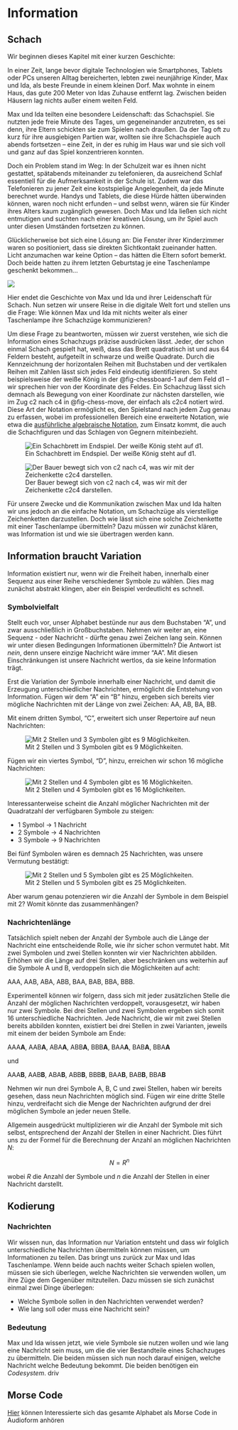 # Information

## Schach

Wir beginnen dieses Kapitel mit einer kurzen Geschichte:

In einer Zeit, lange bevor digitale Technologien wie Smartphones, Tablets oder PCs unseren Alltag bereicherten, lebten zwei neunjährige Kinder, Max und Ida, als beste Freunde in einem kleinen Dorf. Max wohnte in einem Haus, das gute 200 Meter von Idas Zuhause entfernt lag. Zwischen beiden Häusern lag nichts außer einem weiten Feld.

Max und Ida teilten eine besondere Leidenschaft: das Schachspiel. Sie nutzten jede freie Minute des Tages, um gegeneinander anzutreten, es sei denn, ihre Eltern schickten sie zum Spielen nach draußen. Da der Tag oft zu kurz für ihre ausgiebigen Partien war, wollten sie ihre Schachspiele auch abends fortsetzen – eine Zeit, in der es ruhig im Haus war und sie sich voll und ganz auf das Spiel konzentrieren konnten.

Doch ein Problem stand im Weg: In der Schulzeit war es ihnen nicht gestattet, spätabends miteinander zu telefonieren, da ausreichend Schlaf essentiell für die Aufmerksamkeit in der Schule ist. Zudem war das Telefonieren zu jener Zeit eine kostspielige Angelegenheit, da jede Minute berechnet wurde. Handys und Tablets, die diese Hürde hätten überwinden können, waren noch nicht erfunden – und selbst wenn, wären sie für Kinder ihres Alters kaum zugänglich gewesen. Doch Max und Ida ließen sich nicht entmutigen und suchten nach einer kreativen Lösung, um ihr Spiel auch unter diesen Umständen fortsetzen zu können.

Glücklicherweise bot sich eine Lösung an: Die Fenster ihrer Kinderzimmer waren so positioniert, dass sie direkten Sichtkontakt zueinander hatten. Licht anzumachen war keine Option – das hätten die Eltern sofort bemerkt. Doch beide hatten zu ihrem letzten Geburtstag je eine Taschenlampe geschenkt bekommen...

![](https://winf-hsos.github.io/university-docs/images/flashlight.png) 

Hier endet die Geschichte von Max und Ida und ihrer Leidenschaft für Schach. Nun setzen wir unsere Reise in die digitale Welt fort und stellen uns die Frage: Wie können Max und Ida mit nichts weiter als einer Taschenlampe ihre Schachzüge kommunizieren?

Um diese Frage zu beantworten, müssen wir zuerst verstehen, wie sich die Information eines Schachzugs präzise ausdrücken lässt. Jeder, der schon einmal Schach gespielt hat, weiß, dass das Brett quadratisch ist und aus 64 Feldern besteht, aufgeteilt in schwarze und weiße Quadrate. Durch die Kennzeichnung der horizontalen Reihen mit Buchstaben und der vertikalen Reihen mit Zahlen lässt sich jedes Feld eindeutig identifizieren. So steht beispielsweise der weiße König in der @fig-chessboard-1 auf dem Feld d1 – wir sprechen hier von der Koordinate des Feldes. Ein Schachzug lässt sich demnach als Bewegung von einer Koordinate zur nächsten darstellen, wie im Zug c2 nach c4 in @fig-chess-move, der einfach als c2c4 notiert wird. Diese Art der Notation ermöglicht es, den Spielstand nach jedem Zug genau zu erfassen, wobei im professionellen Bereich eine erweiterte Notation, wie etwa die [ausführliche algebraische Notation](https://de.wikipedia.org/wiki/Schachnotation#Ausf%C3%BChrliche_Notation), zum Einsatz kommt, die auch die Schachfiguren und das Schlagen von Gegnern miteinbezieht.

![Ein Schachbrett im Endspiel. Der weiße König steht auf d1.](https://winf-hsos.github.io/university-docs/images/chess_1.png){#fig-chessboard-1}

![Der Bauer bewegt sich von c2 nach c4, was wir mit der Zeichenkette c2c4 darstellen.](https://winf-hsos.github.io/university-docs/images/chess_move.png){#fig-chess-move}

Für unsere Zwecke und die Kommunikation zwischen Max und Ida halten wir uns jedoch an die einfache Notation, um Schachzüge als vierstellige Zeichenketten darzustellen. Doch wie lässt sich eine solche Zeichenkette mit einer Taschenlampe übermitteln? Dazu müssen wir zunächst klären, was Information ist und wie sie übertragen werden kann.

## Information braucht Variation

Information existiert nur, wenn wir die Freiheit haben, innerhalb einer Sequenz aus einer Reihe verschiedener Symbole zu wählen. Dies mag zunächst abstrakt klingen, aber ein Beispiel verdeutlicht es schnell.

### Symbolvielfalt

Stellt euch vor, unser Alphabet bestünde nur aus dem Buchstaben "A", und zwar ausschließlich in Großbuchstaben. Nehmen wir weiter an, eine Sequenz - oder Nachricht - dürfte genau zwei Zeichen lang sein. Können wir unter diesen Bedingungen Informationen übermitteln? Die Antwort ist *nein*, denn unsere einzige Nachricht wäre immer "AA". Mit diesen Einschränkungen ist unsere Nachricht wertlos, da sie keine Information trägt.

Erst die Variation der Symbole innerhalb einer Nachricht, und damit die Erzeugung unterschiedlicher Nachrichten, ermöglicht die Entstehung von Information. Fügen wir dem "A" ein "B" hinzu, ergeben sich bereits vier mögliche Nachrichten mit der Länge von zwei Zeichen: AA, AB, BA, BB. 


Mit einem dritten Symbol, "C", erweitert sich unser Repertoire auf neun Nachrichten:

![Mit 2 Stellen und 3 Symbolen gibt es 9 Möglichkeiten.](https://winf-hsos.github.io/university-docs/images/permutations_abc_n2.png){#fig-perm-3-n2}

Fügen wir ein viertes Symbol, "D", hinzu, erreichen wir schon 16 mögliche Nachrichten:

![Mit 2 Stellen und 4 Symbolen gibt es 16 Möglichkeiten.](https://winf-hsos.github.io/university-docs/images/permutations_abcd_n2.png){#fig-perm-4-n2}

Interessanterweise scheint die Anzahl möglicher Nachrichten mit der Quadratzahl der verfügbaren Symbole zu steigen:

-   1 Symbol → 1 Nachricht
-   2 Symbole →  4 Nachrichten
-   3 Symbole → 9 Nachrichten

Bei fünf Symbolen wären es demnach 25 Nachrichten, was unsere Vermutung bestätigt:

![Mit 2 Stellen und 5 Symbolen gibt es 25 Möglichkeiten.](https://winf-hsos.github.io/university-docs/images/permutations_abcde_n2.png){#fig-perm-5-n2}

Aber warum genau potenzieren wir die Anzahl der Symbole in dem Beispiel mit 2? Womit könnte das zusammenhängen?

### Nachrichtenlänge

Tatsächlich spielt neben der Anzahl der Symbole auch die Länge der Nachricht eine entscheidende Rolle, wie ihr sicher schon vermutet habt. Mit zwei Symbolen und zwei Stellen konnten wir vier Nachrichten abbilden. Erhöhen wir die Länge auf drei Stellen, aber beschränken uns weiterhin auf die Symbole A und B, verdoppeln sich die Möglichkeiten auf acht:

AAA, AAB, ABA, ABB, BAA, BAB, BBA, BBB.

Experimentell können wir folgern, dass sich mit jeder zusätzlichen Stelle die Anzahl der möglichen Nachrichten verdoppelt, vorausgesetzt, wir haben nur zwei Symbole. Bei drei Stellen und zwei Symbolen ergeben sich somit 16 unterschiedliche Nachrichten. Jede Nachricht, die wir mit zwei Stellen bereits abbilden konnten, existiert bei drei Stellen in zwei Varianten, jeweils mit einem der beiden Symbole am Ende:

AAA**A**, AAB**A**, ABA**A**, ABB**A**, BBB**A**, BAA**A**, BAB**A**, BBA**A**

und

AAA**B**, AAB**B**, ABA**B**, ABB**B**, BBB**B**, BAA**B**, BAB**B**, BBA**B**

Nehmen wir nun drei Symbole A, B, C und zwei Stellen, haben wir bereits gesehen, dass neun Nachrichten möglich sind. Fügen wir eine dritte Stelle hinzu, verdreifacht sich die Menge der Nachrichten aufgrund der drei möglichen Symbole an jeder neuen Stelle.

Allgemein ausgedrückt multiplizieren wir die Anzahl der Symbole mit sich selbst, entsprechend der Anzahl der Stellen in einer Nachricht. Dies führt uns zu der Formel für die Berechnung der Anzahl an möglichen Nachrichten $N$:

$$
N = R^n
$$

wobei $R$ die Anzahl der Symbole und $n$ die Anzahl der Stellen in einer Nachricht darstellt.

## Kodierung

### Nachrichten

Wir wissen nun, das Information nur Variation entsteht und dass wir folglich unterschiedliche Nachrichten übermitteln können müssen, um Informationen zu teilen. Das bringt uns zurück zur Max und Idas Taschenlampe. Wenn beide auch nachts weiter Schach spielen wollen, müssen sie sich überlegen, welche Nachrichten sie verwenden wollen, um ihre Züge dem Gegenüber mitzuteilen. Dazu müssen sie sich zunächst einmal zwei Dinge überlegen:

- Welche Symbole sollen in den Nachrichten verwendet werden?
- Wie lang soll oder muss eine Nachricht sein?

### Bedeutung

Max und Ida wissen jetzt, wie viele Symbole sie nutzen wollen und wie lang eine Nachricht sein muss, um die die vier Bestandteile eines Schachzuges zu übermitteln. Die beiden müssen sich nun noch darauf einigen, welche Nachricht welche Bedeutung bekommt. Die beiden benötigen ein *Codesystem*.
driv


## Morse Code

[Hier](https://upload.wikimedia.org/wikipedia/commons/9/9e/A_through_Z_in_Morse_code.ogg) können Interessierte sich das gesamte Alphabet als Morse Code in Audioform anhören
